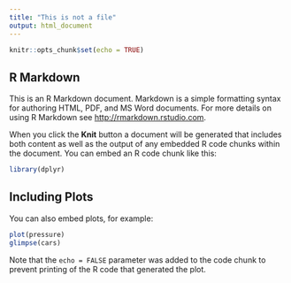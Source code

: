 ```yaml
---
title: "This is not a file"
output: html_document
---
```


```r
knitr::opts_chunk$set(echo = TRUE)
```

## R Markdown

This is an R Markdown document. Markdown is a simple formatting syntax for authoring HTML, PDF, and MS Word documents. For more details on using R Markdown see <http://rmarkdown.rstudio.com>.

When you click the **Knit** button a document will be generated that includes both content as well as the output of any embedded R code chunks within the document. You can embed an R code chunk like this:

```r
library(dplyr)

```

## Including Plots

You can also embed plots, for example:

```r
plot(pressure)
glimpse(cars)
```

Note that the `echo = FALSE` parameter was added to the code chunk to prevent printing of the R code that generated the plot.
